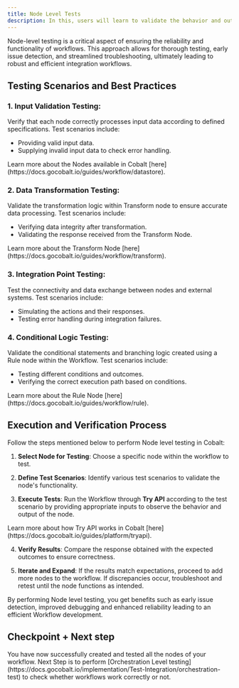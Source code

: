 ```yaml
---
title: Node Level Tests
description: In this, users will learn to validate the behavior and output of specific components of Workflows before progressing to more complex configurations.
---
```

Node-level testing is a critical aspect of ensuring the reliability and functionality of workflows. This approach allows for thorough testing, early issue detection, and streamlined troubleshooting, ultimately leading to robust and efficient integration workflows.
## Testing Scenarios and Best Practices

### 1. Input Validation Testing: 

Verify that each node correctly processes input data according to defined specifications. Test scenarios include:
- Providing valid input data.
- Supplying invalid input data to check error handling.
<Tip>
Learn more about the Nodes available in Cobalt [here](https://docs.gocobalt.io/guides/workflow/datastore).
</Tip>

### 2. Data Transformation Testing: 

Validate the transformation logic within Transform node to ensure accurate data processing. Test scenarios include:
- Verifying data integrity after transformation.
- Validating the response received from the Transform Node.
<Tip>
Learn more about the Transform Node [here](https://docs.gocobalt.io/guides/workflow/transform).
</Tip>


### 3. Integration Point Testing: 

Test the connectivity and data exchange between nodes and external systems. Test scenarios include:
- Simulating the actions and their responses.
- Testing error handling during integration failures.


### 4. Conditional Logic Testing: 

Validate the conditional statements and branching logic created using a Rule node within the Workflow. Test scenarios include:
- Testing different conditions and outcomes.
- Verifying the correct execution path based on conditions.

<Tip>
Learn more about the Rule Node [here](https://docs.gocobalt.io/guides/workflow/rule).
</Tip>

## Execution and Verification Process
Follow the steps mentioned below to perform Node level testing in Cobalt:

1. **Select Node for Testing**: Choose a specific node within the workflow to test.

2. **Define Test Scenarios**: Identify various test scenarios to validate the node's functionality.

3. **Execute Tests**: Run the Workflow through **Try API** according to the test scenario by providing appropriate inputs to observe the behavior and output of the node.
<Info>
Learn more about how Try API works in Cobalt [here](https://docs.gocobalt.io/guides/platform/tryapi).
</Info>

4. **Verify Results**: Compare the response obtained with the expected outcomes to ensure correctness.

5. **Iterate and Expand**: If the results match expectations, proceed to add more nodes to the workflow. If discrepancies occur, troubleshoot and retest until the node functions as intended.


By performing Node level testing, you get benefits such as early issue detection, improved debugging and enhanced reliability leading to an efficient Workflow development.

## Checkpoint + Next step
<Check>
You have now successfully created and tested all the nodes of your workflow. Next Step is to perform [Orchestration Level testing](https://docs.gocobalt.io/implementation/Test-Integration/orchestration-test) to check whether workflows work correctly or not.
</Check>